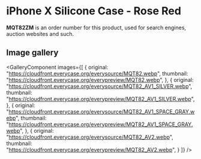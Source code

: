 
# iPhone X Silicone Case - Rose Red

<Callout type='info' emoji='👉🏻'>**MQT82ZM** is an order number for this product, used for search engines, auction websites and such.</Callout>

## Image gallery

<GalleryComponent
    images={[
      {
        original: "https://cloudfront.everycase.org/everysource/MQT82.webp",
        thumbnail: "https://cloudfront.everycase.org/everypreview/MQT82.webp",
      },
      {
        original: "https://cloudfront.everycase.org/everysource/MQT82_AV1_SILVER.webp",
        thumbnail: "https://cloudfront.everycase.org/everypreview/MQT82_AV1_SILVER.webp",
      },
      {
        original: "https://cloudfront.everycase.org/everysource/MQT82_AV1_SPACE_GRAY.webp",
        thumbnail: "https://cloudfront.everycase.org/everypreview/MQT82_AV1_SPACE_GRAY.webp",
      },
      {
        original: "https://cloudfront.everycase.org/everysource/MQT82_AV2.webp",
        thumbnail: "https://cloudfront.everycase.org/everypreview/MQT82_AV2.webp",
      }
    ]}
  />
